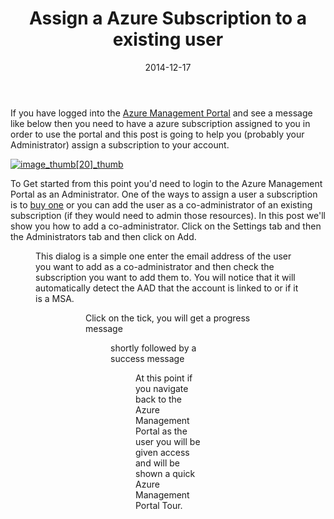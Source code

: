 ﻿---
title: 'Assign a Azure Subscription to a existing user'
date: 2014-12-17
tags: ['Azure', 'Subscriptions']
draft: false
summary: 'If you have logged into the Azure Management Portal and see a message like below then you need to have a azure subscription assigned to you in order to use the portal and this post is going to help you (probably your Administrator) assign a subscription to your account.'
---


If you have logged into the [Azure Management Portal](https://manage.windowsazure.com/) and see a message like below then you need to have a azure subscription assigned to you in order to use the portal and this post is going to help you (probably your Administrator) assign a subscription to your account.
 
[![image_thumb\[20\]_thumb](https://gordonbeeming.com/blog/binaries/stream/image-jpg/image/1000/0/cc5e3d0ba3f3feb7c272692b2805d2e280841209/397e6cbf-499a-42ea-86bc-a7ebde119d09.png "image_thumb[20]_thumb")](https://gordonbeeming.com/blog/binaries/stream/image-jpg/image/1000/0/cc5e3d0ba3f3feb7c272692b2805d2e280841209/d8fda233-e2f8-4a1a-893c-69f22fd42c10.png)
 
To Get started from this point you'd need to login to the Azure Management Portal as an Administrator. One of the ways to assign a user a subscription is to [buy one](https://account.windowsazure.com/SignUp) or you can add the user as a co-administrator of an existing subscription (if they would need to admin those resources). In this post we'll show you how to add a co-administrator. Click on the Settings tab and then the Administrators tab and then click on Add.
 
<Figure key="/images/ed663ba21e024195b1bf63829a2dd9e5.png" src="/images/ed663ba21e024195b1bf63829a2dd9e5.png" alt="Azure Management Portal Settings - Administrators tab with Add button highlighted" width="0" height="0" caption="Azure Management Portal: Navigating to Settings > Administrators and clicking Add." />
 
This dialog is a simple one enter the email address of the user you want to add as a co-administrator and then check the subscription you want to add them to. You will notice that it will automatically detect the AAD that the account is linked to or if it is a MSA.
 
<Figure key="/images/963c035f3fb74c94a80ff68ee421650a.png" src="/images/963c035f3fb74c94a80ff68ee421650a.png" alt="Azure Management Portal - Add co-administrator dialog with email and subscription selection" width="0" height="0" caption="Azure Management Portal: Add co-administrator dialog showing email input and subscription selection." /><Figure key="/images/8dd13cd99a9543a8b4f9d0a62cb8aca6.png" src="/images/8dd13cd99a9543a8b4f9d0a62cb8aca6.png" alt="Azure Management Portal - Add co-administrator dialog with AAD auto-detection" width="0" height="0" caption="Azure Management Portal: Add co-administrator dialog with Azure Active Directory auto-detection." />
 
Click on the tick, you will get a progress message
 
<Figure key="/images/0bfb8be303c545e2a70bd83d1dded3b2.png" src="/images/0bfb8be303c545e2a70bd83d1dded3b2.png" alt="Azure Management Portal - Progress message after adding co-administrator" width="0" height="0" caption="Azure Management Portal: Progress message displayed after initiating the co-administrator addition." />
     
shortly followed by a success message
 
<Figure key="/images/f52b0c6b162a4b88abae1c0f281e572c.png" src="/images/f52b0c6b162a4b88abae1c0f281e572c.png" alt="Azure Management Portal - Success message after adding co-administrator" width="0" height="0" caption="Azure Management Portal: Success message confirming the co-administrator has been added." />
 
At this point if you navigate back to the Azure Management Portal as the user you will be given access and will be shown a quick Azure Management Portal Tour.
 
<Figure key="/images/7bb7a8d59f6a4311b08537d24299211f.png" src="/images/7bb7a8d59f6a4311b08537d24299211f.png" alt="Azure Management Portal Tour for the newly added user" width="0" height="0" caption="Azure Management Portal: The newly added user is greeted with the Azure Management Portal Tour." />

